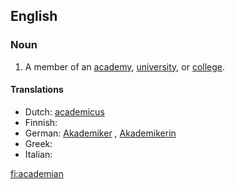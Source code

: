 ==English==

===Noun===
{{en-noun}}

# A member of an [[academy]], [[university]], or [[college]].

====Translations====
* Dutch: [[academicus]] {{m}}
* Finnish: {{t+|fi|akateemikko}}
* German: [[Akademiker]] {{m}}, [[Akademikerin]] {{f}}
* Greek: {{t+|el|ακαδημαϊκός|m}}
* Italian: {{t+|it|accademico|m}}

[[fi:academian]]